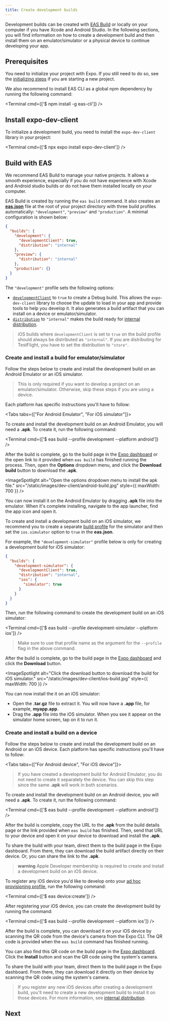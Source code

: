 ```yaml
---
title: Create development builds
---
```



Development builds can be created with [EAS Build](/build/introduction/) or locally on your computer if you have Xcode and Android Studio. In the following sections, you will find information on how to create a development build and then install them on an emulator/simulator or a physical device to continue developing your app.

## Prerequisites

You need to initialize your project with Expo. If you still need to do so, see the [initializing steps](/get-started/create-a-new-app/#initializing-the-project) if you are starting a new project.

We also recommend to install EAS CLI as a global npm dependency by running the following command:

<Terminal cmd={['$ npm install -g eas-cli']} />

## Install expo-dev-client

To initialize a development build, you need to install the `expo-dev-client` library in your project:

<Terminal cmd={['$ npx expo install expo-dev-client']} />

## Build with EAS

We recommend EAS Build to manage your native projects. It allows a smooth experience, especially if you do not have experience with Xcode and Android studio builds or do not have them installed locally on your computer.

EAS Build is created by running the `eas build` command. It also creates an [**eas.json**](https://docs.expo.dev/build/eas-json/) file at the root of your project directory with three build profiles automatically: `"development"`, `"preview"` and `"production"`. A minimal configuration is shown below:

```json eas.json
{
  "builds": {
    "development": {
      "developmentClient": true,
      "distribution": "internal"
    },
    "preview": {
      "distribution": "internal"
    },
    "production": {}
  }
}
```

The `"development"` profile sets the following options:

- [`developmentClient`](/build-reference/eas-json/#developmentclient) to `true` to create a Debug build. This allows the `expo-dev-client` library to choose the update to load in your app and provide tools to help you develop it. It also generates a build artifact that you can install on a device or emulator/simulator.
- [`distribution`](/build-reference/eas-json/#distribution) to `"internal"` makes the build ready for [internal distribution](/build/internal-distribution/).

> iOS builds where `developmentClient` is set to `true` on the build profile should always be distributed as `"internal"`. If you are distributing for TestFlight, you have to set the distribution to `"store"`.

### Create and install a build for emulator/simulator

Follow the steps below to create and install the development build on an Android Emulator or an iOS simulator.

> This is only required if you want to develop a project on an emulator/simulator. Otherwise, skip these steps if you are using a device.

Each platform has specific instructions you'll have to follow:

<Tabs tabs={["For Android Emulator", "For iOS simulator"]}>

<Tab>

To create and install the development build on an Android Emulator, you will need a **.apk**. To create it, run the following command:

<Terminal cmd={['$ eas build --profile development --platform android']} />

After the build is complete, go to the build page in the [Expo dashboard](https://expo.dev/accounts/[account]/projects/[project]/builds) or the open link to it provided when `eas build` has finished running the process. Then, open the **Options** dropdown menu, and click the **Download build** button to download the **.apk**.

<ImageSpotlight
  alt="Open the options dropdown menu to install the apk file."
  src="/static/images/dev-client/android-build.jpg"
  style={{ maxWidth: 700 }}
/>

You can now install it on the Android Emulator by dragging **.apk** file into the emulator. When it's complete installing, navigate to the app launcher, find the app icon and open it.

</Tab>

<Tab>

To create and install a development build on an iOS simulator, we recommend you to create a separate [build profile](/build/eas-json/#build-profiles) for the simulator and then set the `ios.simulator` option to `true` in the **eas.json**.

For example, the `"development-simulator"` profile below is only for creating a development build for iOS simulator:

```json eas.json
{
  "builds": {
    "development-simulator": {
      "developmentClient": true,
      "distribution": "internal",
      "ios": {
        "simulator": true
      }
    }
  }
}
```

Then, run the following command to create the development build on an iOS simulator:

<Terminal cmd={['$ eas build --profile development-simulator --platform ios']} />

> Make sure to use that profile name as the argument for the `--profile` flag in the above command.

After the build is complete, go to the build page in the [Expo dashboard](https://expo.dev/accounts/[account]/projects/[project]/builds) and click the **Download** button.

<ImageSpotlight
  alt="Click the download button to download the build for iOS simulator."
  src="/static/images/dev-client/ios-build.jpg"
  style={{ maxWidth: 700 }}
/>

You can now install the it on an iOS simulator:

- Open the **.tar.gz** file to extract it. You will now have a **.app** file, for example, **myapp.app**.
- Drag the **.app** file into the iOS simulator. When you see it appear on the simulator home screen, tap on it to run it.

</Tab>

</Tabs>

### Create and install a build on a device

Follow the steps below to create and install the development build on an Android or an iOS device. Each platform has specific instructions you'll have to follow:

<Tabs tabs={["For Android device", "For iOS device"]}>

<Tab>

> If you have created a development build for Android Emulator, you do not need to create it separately the device. You can skip this step since the same **.apk** will work in both scenarios.

To create and install the development build on an Android device, you will need a **.apk**. To create it, run the following command:

<Terminal cmd={['$ eas build --profile development --platform android']} />

After the build is complete, copy the URL to the **.apk** from the build details page or the link provided when `eas build` has finished. Then, send that URL to your device and open it on your device to download and install the **.apk**.

To share the build with your team, direct them to the build page in the Expo dashboard. From there, they can download the build artifact directly on their device. Or, you can share the link to the **.apk**.

</Tab>

<Tab>

> **warning** Apple Developer membership is required to create and install a development build on an iOS device.

To register any iOS device you'd like to develop onto your [ad hoc provisioning profile](/build/internal-distribution/#22-configure-app-signing-credentials-for-ios), run the following command:

<Terminal cmd={['$ eas device:create']} />

After registering your iOS device, you can create the development build by running the command:

<Terminal cmd={['$ eas build --profile development --platform ios']} />

After the build is complete, you can download it on your iOS device by scanning the QR code from the device's camera from the Expo CLI. The QR code is provided when the `eas build` command has finished running.

You can also find this QR code on the build page in the [Expo dashboard](https://expo.dev/accounts/[account]/projects/[project]/builds). Click the **Install** button and scan the QR code using the system's camera.

To share the build with your team, direct them to the build page in the Expo dashboard. From there, they can download it directly on their device by scanning the QR code using the system's camera.

> If you register any new iOS devices after creating a development build, you'll need to create a new development build to install it on those devices. For more information, see [internal distribution](/build/internal-distribution/).

</Tab>

</Tabs>

## Next

<BoxLink
  title="Use a development build"
  description="Learn about how to use the development build that you have just installed."
  href="/development/develop-your-project"
/>
